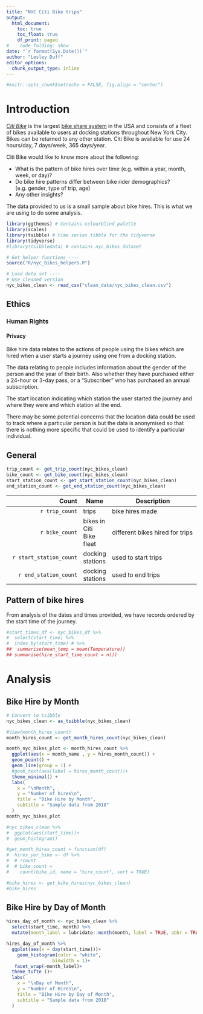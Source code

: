 ```yaml
---
title: "NYC Citi Bike trips"
output:
  html_document:
    toc: true
    toc_float: true
    df_print: paged
#    code_folding: show
date: "`r format(Sys.Date())`"
author: "Lesley Duff"
editor_options: 
  chunk_output_type: inline
---
```

```r
#knitr::opts_chunk$set(echo = FALSE, fig.align = "center")
```
# Introduction

[*Citi Bike*](https://ride.citibikenyc.com/about) is the largest [bike share system](https://en.wikipedia.org/wiki/Bicycle-sharing_system) in the USA and 
consists of a fleet of bikes available to users at docking stations throughout 
New York City. Bikes can be returned to any other station. Citi Bike is 
available for use 24 hours/day, 7 days/week, 365 days/year.

Citi Bike would like to know more about the following:

* What is the pattern of bike hires over time (e.g. within a year, month, week, or day)?
* Do bike hire patterns differ between bike rider demographics? (e.g. gender, type of trip, age)
* Any other insights?

The data provided to us is a small sample about bike hires. This is what we are using to do some analysis.

```r
library(ggthemes) # Contains colourblind palette
library(scales)
library(tsibble) # time series tibble for the tidyverse
library(tidyverse)
#library(tsibbledata) # contains nyc_bikes dataset
```

```r
# Get helper functions ----
source("R/nyc_bikes_helpers.R")
```


```r
# Load data set ----
# Use cleaned version 
nyc_bikes_clean <- read_csv("clean_data/nyc_bikes_clean.csv")
```
## Ethics

### Human Rights
#### Privacy
Bike hire data relates to the actions of people using the bikes which are hired 
when a user starts a journey using one from a docking station.

The data relating to people includes information about the gender of the person 
and the year of their birth. Also whether they have purchased either a 24-hour 
or 3-day pass, or a "Subscriber" who has purchased an annual subscription.

The start location indicating which station the user started the journey and 
where they were and which station at the end. 

There may be some potential concerns that the location data could be used to 
track where a particular person is but the data is anonymised so that there is 
nothing more specific that could be used to identify a particular individual. 

## General

```r
trip_count <- get_trip_count(nyc_bikes_clean)
bike_count <- get_bike_count(nyc_bikes_clean)
start_station_count <- get_start_station_count(nyc_bikes_clean)
end_station_count <- get_end_station_count(nyc_bikes_clean)
```

|Count  | Name |  Description  |
| --------------: | ----- | ------------------ |
| `r trip_count` | trips | bike hires made |
| `r bike_count` | bikes in Citi Bike fleet | different bikes hired for trips |
| `r start_station_count` | docking stations | used to start trips |
| `r end_station_count` | docking stations | used to end trips |

## Pattern of bike hires

From analysis of the dates and times provided, we have records ordered by the start time of the journey.

```r

#start_times_df <- nyc_bikes_df %>%
#  select(start_time) %>%
#  index_by(start_time) # %>%
##  summarise(mean_temp = mean(Temperature))
## summarise(hire_start_time_count = n())
```
# Analysis
## Bike Hire by Month

```r
# Convert to tsibble
nyc_bikes_clean <- as_tsibble(nyc_bikes_clean)

#View(month_hires_count)
month_hires_count <- get_month_hires_count(nyc_bikes_clean)

month_nyc_bikes_plot <- month_hires_count %>%
  ggplot(aes(x = month_name , y = hires_month_count)) +
  geom_point() +
  geom_line(group = 1) +
  #geom_text(aes(label = hires_month_count))+
  theme_minimal() +
  labs(
    x = "\nMonth",
    y = "Number of hires\n",
    title = "Bike Hire by Month",
    subtitle = "Sample data from 2018"
  )
month_nyc_bikes_plot
```

```r
#nyc_bikes_clean %>% 
#  ggplot(aes(start_time))+
#  geom_histogram()
```



```r
#get_month_hires_count = function(df)
#  hires_per_bike <- df %>%
#  # ?count
#  # bike_count =
#    count(bike_id, name = "hire_count", sort = TRUE)

#bike_hires <- get_bike_hires(nyc_bikes_clean)
#bike_hires
```

## Bike Hire by Day of Month

```r
hires_day_of_month <- nyc_bikes_clean %>% 
  select(start_time, month) %>% 
  mutate(month_label = lubridate::month(month, label = TRUE, abbr = TRUE))

hires_day_of_month %>% 
  ggplot(aes(x = day(start_time)))+ 
    geom_histogram(color = "white",
                 binwidth = 1)+ 
   facet_wrap(~month_label)+
  theme_tufte ()+
  labs(
    x = "\nDay of Month",
    y = "Number of Hires\n",
    title = "Bike Hire by Day of Month",
    subtitle = "Sample data from 2018"
  )
```
